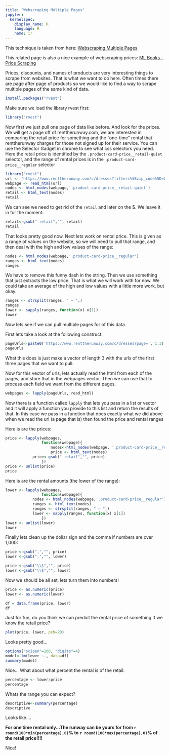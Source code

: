 ```yaml
---
title: "Webscraping Multiple Pages"
jupyter:
  kernelspec:
    display_name: R
    language: R
    name: ir
---
```


This technique is taken from here: [Webscraping Multiple Pages](https://rstudio-pubs-static.s3.amazonaws.com/287509_dde580b0adf94bae8a7994d7ae0cb849.html)

This related page is also a nice example of webscraping prices: [ML Books - Price Scraping](http://rpubs.com/Marcelobn/ML_books)

Prices, discounts, and names of products are very interesting things to scrape from websites. That is what we want to do here. Often times there are page after page of products so we would like to find a way to scrape multiple pages of the same kind of data.

```r
install.packages("rvest")
```

Make sure we load the library rvest first:

```r
library("rvest")
```

Now first we just pull one page of data like before. And look for the prices. We will get a page off of renttherunway.com, we are interested in comparing the retail price for something and the "one-time" rental that renttherunway charges for those not signed up for their service. You can use the Selector Gadget in chrome to see what css selectors you need. Here the retail price is identified by the `.product-card-price__retail-quiet` selector, and the range of rental prices is in the `.product-card-price__regular` selector

```r
library("rvest")
url <- "https://www.renttherunway.com/c/dresses?filters%5Bzip_code%5D=08601&sort=recommended&_=1565675148850&page=1"
webpage <- read_html(url)
nodes <- html_nodes(webpage,'.product-card-price__retail-quiet')
retail <- html_text(nodes)
retail
```

We can see we need to get rid of the ` retail` and later on the \$. We leave it in for the moment:

```r
retail<-gsub(" retail","", retail)
retail
```

That looks pretty good now. Next lets work on rental price. This is given as a range of values on the website, so we will need to pull that range, and then deal with the high and low values of the range:

```r
nodes <- html_nodes(webpage,'.product-card-price__regular')
ranges <- html_text(nodes)
ranges
```

We have to remove this funny dash in the string. Then we use something that just extracts the low price. That is what we will work with for now. We could take an average of the high and low values with a little more work, but okay:

```r
ranges <- strsplit(ranges, " – ",)
ranges
lower <- sapply(ranges, function(x) x[1])
lower
```

Now lets see if we can pull multiple pages for of this data. 

First lets take a look at the following construct:

```r
pageUrls<-paste0('https://www.renttherunway.com/c/dresses?page=', 1:3)
pageUrls
```

What this does is just make a vector of length 3 with the urls of the first three pages that we want to pull.

Now for this vector of urls, lets actually read the html from each of the pages, and store that in the webpages vector. Then we can use that to process each field we want from the different pages.

```r
webpages <- lapply(pageUrls, read_html)
```

Now there is a function called `lapply` that lets you pass in a list or vector and it will apply a function you provide to this list and return the results of that. In this case we pass in a function that does exactly what we did above when we read the url (a page that is) then found the price and rental ranges

Here is are the prices:

```r
price <- lapply(webpages,
                function(webpage){
                    nodes<-html_nodes(webpage, '.product-card-price__retail-quiet')
                    price <- html_text(nodes) 
		    price<-gsub(" retail","", price)
                })
price <- unlist(price)
price
```

Here is are the rental amounts (the lower of the range):

```r
lower <- lapply(webpages,
                function(webpage){
		    nodes <- html_nodes(webpage,'.product-card-price__regular')
		    ranges <- html_text(nodes)
		    ranges <- strsplit(ranges, " – ",)
		    lower <- sapply(ranges, function(x) x[1])
                })
lower <- unlist(lower)
lower
```

Finally lets clean up the dollar sign and the comma if numbers are over 1,000:

```r
price <-gsub(",","", price)
lower <-gsub(",","", lower)

price <-gsub("\\$","", price)
lower <-gsub("\\$","", lower)
```

Now we should be all set, lets turn them into numbers!

```r
price <- as.numeric(price)
lower <- as.numeric(lower)
```

```r
df = data.frame(price, lower)
df
```

Just for fun, do you think we can predict the rental price of something if we know the retail price?

```r
plot(price, lower, pch=20)
```

Looks pretty good...

```r
options("scipen"=100, "digits"=4)
model<-lm(lower ~., data=df)
summary(model)
```

Nice... What about what percent the rental is of the retail:

```r
percentage <- lower/price
percentage
```

Whats the range you can expect?

```r
descriptive<-summary(percentage)
descriptive
```

Looks like....

**For one time rental only...The runway can be yours for from `r round(100*min(percentage),0)`% to `r round(100*max(percentage),0)`% of the retail price!!!!**

Nice!

